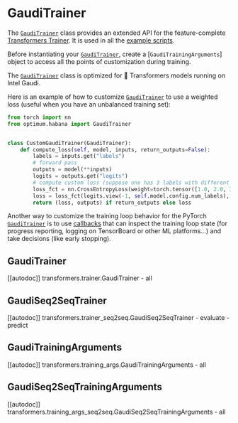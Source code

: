 <!---
Copyright 2022 The HuggingFace Team. All rights reserved.

Licensed under the Apache License, Version 2.0 (the "License");
you may not use this file except in compliance with the License.
You may obtain a copy of the License at

    http://www.apache.org/licenses/LICENSE-2.0

Unless required by applicable law or agreed to in writing, software
distributed under the License is distributed on an "AS IS" BASIS,
WITHOUT WARRANTIES OR CONDITIONS OF ANY KIND, either express or implied.
See the License for the specific language governing permissions and
limitations under the License.
-->

# GaudiTrainer

The [`GaudiTrainer`](https://huggingface.co/docs/optimum/habana/package_reference/trainer#optimum.habana.GaudiTrainer) class provides an extended API for the feature-complete [Transformers Trainer](https://huggingface.co/docs/transformers/main_classes/trainer). It is used in all the [example scripts](/examples).

Before instantiating your [`GaudiTrainer`](https://huggingface.co/docs/optimum/habana/package_reference/trainer#optimum.habana.GaudiTrainer), create a [`GaudiTrainingArguments`] object to access all the points of customization during training.

<Tip warning={true}>

The [`GaudiTrainer`](https://huggingface.co/docs/optimum/habana/package_reference/trainer#optimum.habana.GaudiTrainer) class is optimized for 🤗 Transformers models running on Intel Gaudi.

</Tip>

Here is an example of how to customize [`GaudiTrainer`](https://huggingface.co/docs/optimum/habana/package_reference/trainer#optimum.habana.GaudiTrainer) to use a weighted loss (useful when you have an unbalanced training set):

```python
from torch import nn
from optimum.habana import GaudiTrainer


class CustomGaudiTrainer(GaudiTrainer):
    def compute_loss(self, model, inputs, return_outputs=False):
        labels = inputs.get("labels")
        # forward pass
        outputs = model(**inputs)
        logits = outputs.get("logits")
        # compute custom loss (suppose one has 3 labels with different weights)
        loss_fct = nn.CrossEntropyLoss(weight=torch.tensor([1.0, 2.0, 3.0]))
        loss = loss_fct(logits.view(-1, self.model.config.num_labels), labels.view(-1))
        return (loss, outputs) if return_outputs else loss
```

Another way to customize the training loop behavior for the PyTorch [`GaudiTrainer`](https://huggingface.co/docs/optimum/habana/package_reference/trainer#optimum.habana.GaudiTrainer) is to use [callbacks](https://huggingface.co/docs/transformers/main_classes/callback) that can inspect the training loop state (for progress reporting, logging on TensorBoard or other ML platforms...) and take decisions (like early stopping).

## GaudiTrainer

[[autodoc]] transformers.trainer.GaudiTrainer
    - all

## GaudiSeq2SeqTrainer

[[autodoc]] transformers.trainer_seq2seq.GaudiSeq2SeqTrainer
    - evaluate
    - predict

## GaudiTrainingArguments

[[autodoc]] transformers.training_args.GaudiTrainingArguments
    - all

## GaudiSeq2SeqTrainingArguments

[[autodoc]] transformers.training_args_seq2seq.GaudiSeq2SeqTrainingArguments
    - all
